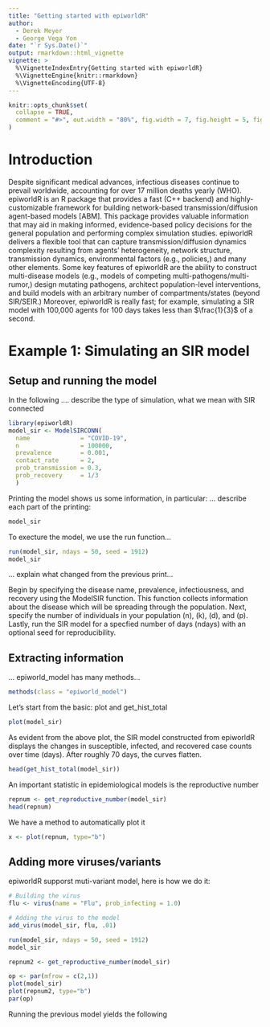 ```yaml
---
title: "Getting started with epiworldR"
author:
  - Derek Meyer
  - George Vega Yon
date: "`r Sys.Date()`"
output: rmarkdown::html_vignette
vignette: >
  %\VignetteIndexEntry{Getting started with epiworldR}
  %\VignetteEngine{knitr::rmarkdown}
  %\VignetteEncoding{UTF-8}
---
```


```r
knitr::opts_chunk$set(
  collapse = TRUE,
  comment = "#>", out.width = "80%", fig.width = 7, fig.height = 5, fig.align = "center"
)
```

# Introduction

Despite significant medical advances, infectious diseases continue to prevail worldwide, accounting for over 17 million deaths yearly (WHO). epiworldR is an R package that provides a fast (C++ backend) and highly-customizable framework for building network-based transmission/diffusion agent-based models [ABM]. This package provides valuable information that may aid in making informed, evidence-based policy decisions for the general population and performing complex simulation studies. epiworldR delivers a flexible tool that can capture transmission/diffusion dynamics complexity resulting from agents’ heterogeneity, network structure, transmission dynamics, environmental factors (e.g., policies,) and many other elements. Some key features of epiworldR are the ability to construct multi-disease models (e.g., models of competing multi-pathogens/multi-rumor,) design mutating pathogens, architect population-level interventions, and build models with an arbitrary number of compartments/states (beyond SIR/SEIR.) Moreover, epiworldR is really fast; for example, simulating a SIR model with 100,000 agents for 100 days takes less than $\frac{1}{3}$ of a second.

# Example 1: Simulating an SIR model

## Setup and running the model

In the following .... describe the type of simulation, what we mean with SIR connected

```r
library(epiworldR)
model_sir <- ModelSIRCONN(
  name              = "COVID-19",
  n                 = 100000, 
  prevalence        = 0.001, 
  contact_rate      = 2,
  prob_transmission = 0.3,
  prob_recovery     = 1/3
  )
```

Printing the model shows us some information, in particular: ... describe each part of the printing: 

```r
model_sir
```
  
To execture the model, we use the run function...
  
```r
run(model_sir, ndays = 50, seed = 1912)
model_sir
```

... explain what changed from the previous print...


Begin by specifying the disease name, prevalence, infectiousness, and recovery
using the ModelSIR function. This function collects information about the 
disease which will be spreading through the population. Next, specify the 
number of individuals in your population (n), (k), (d), and (p). Lastly, run 
the SIR model for a specfied number of days (ndays) with an optional seed 
for reproducibility.  

## Extracting information

... epiworld_model has many methods...

```r
methods(class = "epiworld_model")
```

Let's start from the basic: plot and get_hist_total

```r
plot(model_sir)
```

As evident from the above plot, the SIR model constructed from epiworldR 
displays the changes in susceptible, infected, and recovered case counts over 
time (days). After roughly 70 days, the curves flatten.  

```r
head(get_hist_total(model_sir))
```

An important statistic in epidemiological models is the reproductive number

```r
repnum <- get_reproductive_number(model_sir)
head(repnum)
```

We have a method to automatically plot it

```r
x <- plot(repnum, type="b")
```


## Adding more viruses/variants

epiworldR supporst muti-variant model, here is how we do it:

```r
# Building the virus
flu <- virus(name = "Flu", prob_infecting = 1.0)

# Adding the virus to the model
add_virus(model_sir, flu, .01)
```

```r
run(model_sir, ndays = 50, seed = 1912)
model_sir
```

```r
repnum2 <- get_reproductive_number(model_sir)

op <- par(mfrow = c(2,1))
plot(model_sir)
plot(repnum2, type="b")
par(op)
```

Running the previous model yields the following

